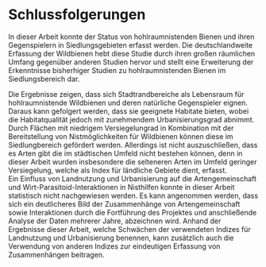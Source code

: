 # Schlussfolgerungen
In dieser Arbeit konnte der Status von hohlraumnistenden Bienen und ihren Gegenspielern in Siedlungsgebieten erfasst werden. Die deutschlandweite Erfassung der Wildbienen hebt diese Studie durch ihren großen räumlichen Umfang gegenüber anderen Studien hervor und stellt eine Erweiterung der Erkenntnisse bisherhiger Studien zu hohlraumnistenden Bienen im Siedlungsbereich dar.      

Die Ergebnisse zeigen, dass sich Stadtrandbereiche als Lebensraum für hohlraumnistende Wildbienen und deren natürliche Gegenspieler eignen. Daraus kann gefolgert werden, dass sie geeignete Habitate bieten, wobei die Habitatqualität jedoch mit zunehmendem Urbanisierungsgrad abnimmt. Durch Flächen mit niedrigem Versiegelungrad in Kombination mit der Bereitstellung von Nistmöglichkeiten für Wildbienen können diese im Siedlungbereich gefördert werden. Allerdings ist nicht auszuschließen, dass es Arten gibt die im städtischen Umfeld nicht bestehen können, denn in dieser Arbeit wurden insbesondere die selteneren Arten im Umfeld geringer Versiegelung, welche als Index für ländliche Gebiete dient, erfasst.  
Ein Einfluss von Landnutzung und Urbanisierung auf die Artengemeinschaft und Wirt-Parasitoid-Interaktionen in Nisthilfen konnte in dieser Arbeit statistisch nicht nachgewiesen werden. Es kann angenommen werden, dass sich ein deutlicheres Bild der Zusammenhänge von Artengemeinschaft sowie Interaktionen durch die Fortführung des Projektes und anschließende Analyse der Daten mehrerer Jahre, abzeichnen wird.
Anhand der Ergebnisse dieser Arbeit, welche Schwächen der verwendeten Indizes für Landnutzung und Urbanisierung benennen, kann zusätzlich auch die Verwendung von anderen Indizes zur eindeutigen Erfassung von Zusammenhängen beitragen. 






<!-- * Give a short summary of what has been done and what has been found. -->

<!-- * Expose results concisely. -->

<!-- * Draw conclusions about the problem studied. What are the implications of your -->
<!--   findings? -->

<!-- * Point out some limitations of study (assist reader in judging validity of -->
<!--   findings). -->

<!-- * Suggest issues for future research. -->

